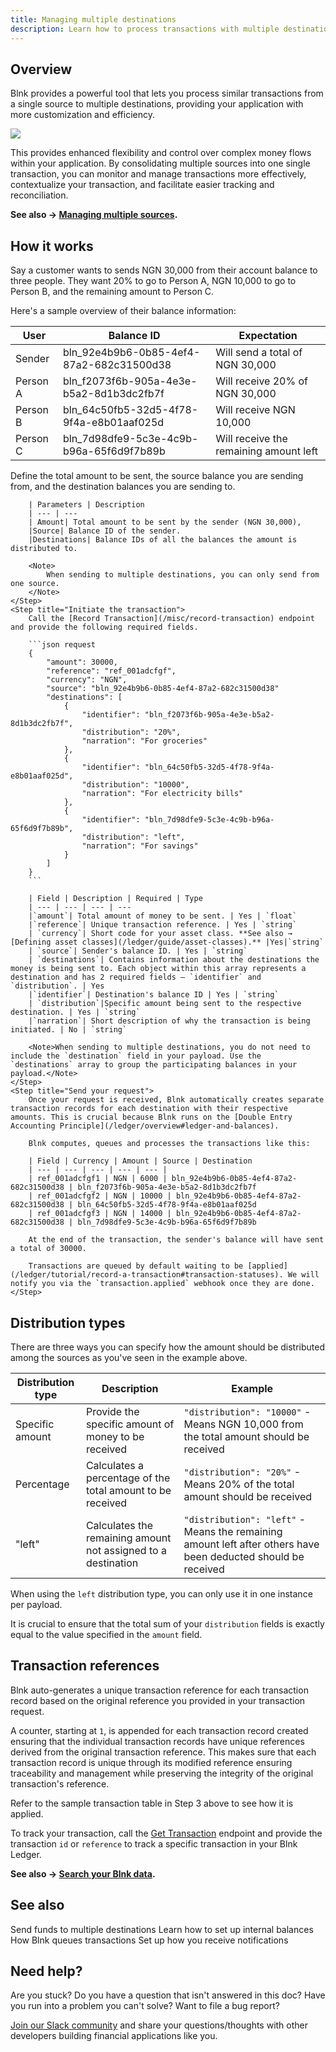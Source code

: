 ```yaml
---
title: Managing multiple destinations
description: Learn how to process transactions with multiple destinations
---
```

## Overview

Blnk provides a powerful tool that lets you process similar transactions from a single source to multiple destinations, providing your application with more customization and efficiency.

<Frame caption="Simplified flow of how multiple destinations work">
	<img src="/images/multiple-destinations.png" />
</Frame>

This provides enhanced flexibility and control over complex money flows within your application. By consolidating multiple sources into one single transaction, you can monitor and manage transactions more effectively, contextualize your transaction, and facilitate easier tracking and reconciliation.

**See also → [Managing multiple sources](/ledger/tutorial/multiple-sources).**

## How it works

Say a customer wants to sends NGN 30,000 from their account balance to three people. They want 20% to go to Person A, NGN 10,000 to go to Person B, and the remaining amount to Person C. 

Here's a sample overview of their balance information:

| User | Balance ID | Expectation
| --- | --- | --- |
| Sender | bln_92e4b9b6-0b85-4ef4-87a2-682c31500d38 | Will send a total of NGN 30,000
| Person A | bln_f2073f6b-905a-4e3e-b5a2-8d1b3dc2fb7f | Will receive 20% of NGN 30,000
| Person B | bln_64c50fb5-32d5-4f78-9f4a-e8b01aaf025d | Will receive NGN 10,000
| Person C | bln_7d98dfe9-5c3e-4c9b-b96a-65f6d9f7b89b | Will receive the remaining amount left

<Steps>
	<Step title="Define your transaction parameters">
		Define the total amount to be sent, the source balance you are sending from, and the destination balances you are sending to.
		
		| Parameters | Description
		| --- | ---
		| Amount| Total amount to be sent by the sender (NGN 30,000),
		|Source| Balance ID of the sender.
		|Destinations| Balance IDs of all the balances the amount is distributed to.
		
		<Note>
			When sending to multiple destinations, you can only send from one source.
		</Note>
	</Step>
	<Step title="Initiate the transaction">
		Call the [Record Transaction](/misc/record-transaction) endpoint and provide the following required fields.
		
		```json request
		{
		    "amount": 30000,
		    "reference": "ref_001adcfgf",
		    "currency": "NGN",
		    "source": "bln_92e4b9b6-0b85-4ef4-87a2-682c31500d38"
		    "destinations": [
			    {
				    "identifier": "bln_f2073f6b-905a-4e3e-b5a2-8d1b3dc2fb7f",
				    "distribution": "20%",
				    "narration": "For groceries"
			    },
			    {
				    "identifier": "bln_64c50fb5-32d5-4f78-9f4a-e8b01aaf025d",
				    "distribution": "10000",
				    "narration": "For electricity bills"
			    },
			    {
				    "identifier": "bln_7d98dfe9-5c3e-4c9b-b96a-65f6d9f7b89b",
				    "distribution": "left",
				    "narration": "For savings"
			    }
		    ]
		}
		```
		
		| Field | Description | Required | Type
		| --- | --- | --- | ---
		|`amount`| Total amount of money to be sent. | Yes | `float`
		|`reference`| Unique transaction reference. | Yes | `string`
		| `currency`| Short code for your asset class. **See also → [Defining asset classes](/ledger/guide/asset-classes).** |Yes|`string`
		| `source`| Sender's balance ID. | Yes | `string`
		| `destinations`| Contains information about the destinations the money is being sent to. Each object within this array represents a destination and has 2 required fields — `identifier` and `distribution`. | Yes
		|`identifier`| Destination's balance ID | Yes | `string`
		| `distribution`|Specific amount being sent to the respective destination. | Yes | `string`
		|`narration`| Short description of why the transaction is being initiated. | No | `string`
		
		<Note>When sending to multiple destinations, you do not need to include the `destination` field in your payload. Use the `destinations` array to group the participating balances in your payload.</Note>
	</Step>
	<Step title="Send your request">
		Once your request is received, Blnk automatically creates separate transaction records for each destination with their respective amounts. This is crucial because Blnk runs on the [Double Entry Accounting Principle](/ledger/overview#ledger-and-balances).
		
		Blnk computes, queues and processes the transactions like this:
		
		| Field | Currency | Amount | Source | Destination
		| --- | --- | --- | --- | --- |
		| ref_001adcfgf1 | NGN | 6000 | bln_92e4b9b6-0b85-4ef4-87a2-682c31500d38 | bln_f2073f6b-905a-4e3e-b5a2-8d1b3dc2fb7f
		| ref_001adcfgf2 | NGN | 10000 | bln_92e4b9b6-0b85-4ef4-87a2-682c31500d38 | bln_64c50fb5-32d5-4f78-9f4a-e8b01aaf025d
		| ref_001adcfgf3 | NGN | 14000 | bln_92e4b9b6-0b85-4ef4-87a2-682c31500d38 | bln_7d98dfe9-5c3e-4c9b-b96a-65f6d9f7b89b
		
		At the end of the transaction, the sender's balance will have sent a total of 30000.
		
		Transactions are queued by default waiting to be [applied](/ledger/tutorial/record-a-transaction#transaction-statuses). We will notify you via the `transaction.applied` webhook once they are done.
	</Step>
</Steps>

## Distribution types

There are three ways you can specify how the amount should be distributed among the sources as you've seen in the example above.

| Distribution type | Description | Example
| --- | --- | --- |
| Specific amount | Provide the specific amount of money to be received | `"distribution": "10000"` - Means NGN 10,000 from the total amount should be received
| Percentage | Calculates a percentage of the total amount to be received | `"distribution": "20%"` - Means 20% of the total amount should be received
| "left" | Calculates the remaining amount not assigned to a destination | `"distribution": "left"` - Means the remaining amount left after others have been deducted should be received

<Warning>When using the `left` distribution type, you can only use it in one instance per payload.</Warning>

It is crucial to ensure that the total sum of your `distribution` fields is exactly equal to the value specified in the `amount` field.

## Transaction references

Blnk auto-generates a unique transaction reference for each transaction record based on the original reference you provided in your transaction request. 

A counter, starting at `1`, is appended for each transaction record created ensuring that the individual transaction records have unique references derived from the original transaction reference. This makes sure that each transaction record is unique through its modified reference ensuring traceability and management while preserving the integrity of the original transaction's reference. 

<Tip>Refer to the sample transaction table in Step 3 above to see how it is applied.</Tip>

To track your transaction, call the [Get Transaction](/misc/get-transaction) endpoint and provide the transaction `id` or `reference` to track a specific transaction in your Blnk Ledger.

**See also → [Search your Blnk data](/ledger/tutorial/search/overview).**

## See also

<CardGroup>
	<Card title="Managing multiple sources" icon="book-open-cover" href="/ledger/tutorial/multiple-sources">
        Send funds to multiple destinations
    </Card>
    <Card title="Setting up internal balances" icon="book-open-cover" href="/ledger/tutorial/internal-balances">
        Learn how to set up internal balances
    </Card>
	<Card title="Handling concurrency" icon="book-open-cover" href="/ledger/tutorial/queuing-transactions">
		How Blnk queues transactions
    </Card>
    <Card title="Managing notifications" icon="book-open-cover" href="/intro/notifications">
	    Set up how you receive notifications
    </Card>
</CardGroup>

## Need help?

Are you stuck? Do you have a question that isn't answered in this doc? Have you run into a problem you can't solve? Want to file a bug report?

[Join our Slack community](https://join.slack.com/t/blnk-ledger/shared_invite/zt-2fwdivkvm-zHW4F8lwtVsbIaPg~dyx9w) and share your questions/thoughts with other developers building financial applications like you.